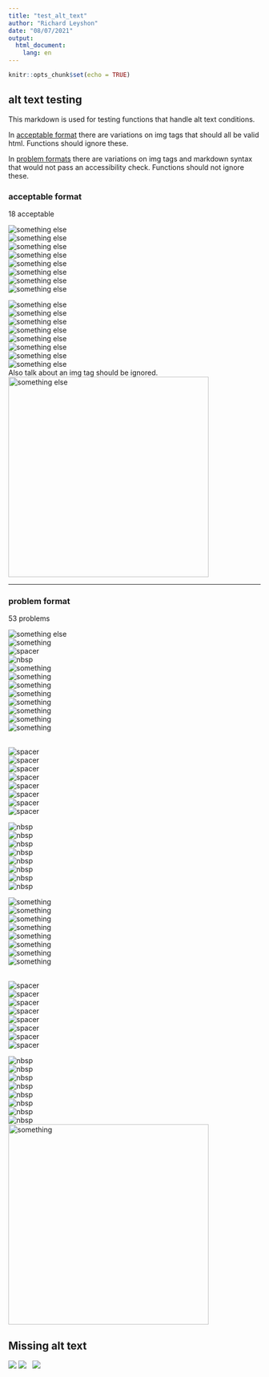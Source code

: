 ```yaml
---
title: "test_alt_text"
author: "Richard Leyshon"
date: "08/07/2021"
output:
  html_document:
    lang: en
---
```


```r
knitr::opts_chunk$set(echo = TRUE)
```

## alt text testing

This markdown is used for testing functions that handle alt text conditions. 

In [acceptable format](#accept) there are variations on img tags that should all
be valid html. Functions should ignore these.

In [problem formats](#problems) there are variations on img tags and markdown
syntax that would not pass an accessibility check. Functions should not ignore
these.

### acceptable format{#accept}

18 acceptable

<img src="something" alt="something else" />
<br>
<img src="something" alt="something else"/>
<br>
<img src = "something" alt="something else"/>
<br>
<img src="something" alt = "something else"/>
<br>
<img src = "something" alt = "something else"/>
<br>
<img src = "something" alt="something else" />
<br>
<img src="something" alt = "something else" />
<br>
<img src = "something" alt = "something else" />

<img src='something' alt='something else' />
<br>
<img src='something' alt='something else'/>
<br>
<img src = 'something' alt='something else'/>
<br>
<img src='something' alt = 'something else'/>
<br>
<img src = 'something' alt = 'something else'/>
<br>
<img src = 'something' alt='something else' />
<br>
<img src='something' alt = 'something else' />
<br>
<img src = 'something' alt = 'something else' />
<br>
Also talk about an img tag should be ignored.
<br>
<img src = "something" alt = "something else" height = "400" width = "400"/>

***

### problem format{#problems}

53 problems

![something else](something)
<br>
![something](something)
<br>
![spacer](something)
<br>
![nbsp](something)
<br>
<img src="something" alt="something" />
<br>
<img src="something" alt="something"/>
<br>
<img src="something" alt = "something"/>
<br>
<img src = "something" alt="something"/>
<br>
<img src = "something" alt = "something"/>
<br>
<img src="something" alt = "something" />
<br>
<img src = "something" alt="something" />
<br>
<img src = "something" alt = "something" />

<br>
<img src="something" alt="spacer"/>
<br>
<img src = "something" alt="spacer"/>
<br>
<img src="something" alt = "spacer"/>
<br>
<img src = "something" alt = "spacer"/>
<br>
<img src="something" alt="spacer" />
<br>
<img src = "something" alt="spacer" />
<br>
<img src="something" alt = "spacer" />
<br>
<img src = "something" alt = "spacer" />
<br>

<img src="something" alt="nbsp"/>
<br>
<img src = "something" alt="nbsp"/>
<br>
<img src="something" alt = "nbsp"/>
<br>
<img src = "something" alt = "nbsp"/>
<br>
<img src="something" alt="nbsp" />
<br>
<img src = "something" alt="nbsp" />
<br>
<img src="something" alt = "nbsp" />
<br>
<img src = "something" alt = "nbsp" />
<br>

<img src='something' alt='something' />
<br>
<img src='something' alt='something'/>
<br>
<img src='something' alt = 'something'/>
<br>
<img src = 'something' alt='something'/>
<br>
<img src = 'something' alt = 'something'/>
<br>
<img src='something' alt = 'something' />
<br>
<img src = 'something' alt='something' />
<br>
<img src = 'something' alt = 'something' />

<br>
<img src='something' alt='spacer'/>
<br>
<img src = 'something' alt='spacer'/>
<br>
<img src='something' alt = 'spacer'/>
<br>
<img src = 'something' alt = 'spacer'/>
<br>
<img src='something' alt='spacer' />
<br>
<img src = 'something' alt='spacer' />
<br>
<img src='something' alt = 'spacer' />
<br>
<img src = 'something' alt = 'spacer' />
<br>

<img src='something' alt='nbsp'/>
<br>
<img src = 'something' alt='nbsp'/>
<br>
<img src='something' alt = 'nbsp'/>
<br>
<img src = 'something' alt = 'nbsp'/>
<br>
<img src='something' alt='nbsp' />
<br>
<img src = 'something' alt='nbsp' />
<br>
<img src='something' alt = 'nbsp' />
<br>
<img src = 'something' alt = 'nbsp' />
<br>
<img src = "something" alt = "something" height = "400" width = "400"/>

## Missing alt text

<img src='no_alt_included'>
<img src="no_alt_included">
<img src='no_alt_included' alt=''>
<img src="no_alt_included" alt="">
![](no_alt_included)
